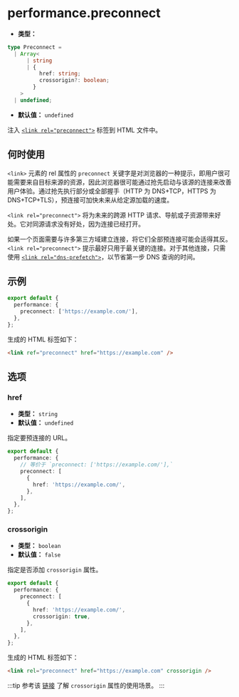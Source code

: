 # performance.preconnect

- **类型：**

```ts
type Preconnect =
  | Array<
      | string
      | {
          href: string;
          crossorigin?: boolean;
        }
    >
  | undefined;
```

- **默认值：** `undefined`

注入 [`<link rel="preconnect">`](https://developer.mozilla.org/zh-CN/docs/Web/HTML/Attributes/rel/preconnect) 标签到 HTML 文件中。

## 何时使用

`<link>` 元素的 rel 属性的 `preconnect` 关键字是对浏览器的一种提示，即用户很可能需要来自目标来源的资源，因此浏览器很可能通过抢先启动与该源的连接来改善用户体验。通过抢先执行部分或全部握手（HTTP 为 DNS+TCP，HTTPS 为 DNS+TCP+TLS），预连接可加快未来从给定源加载的速度。

`<link rel="preconnect">` 将为未来的跨源 HTTP 请求、导航或子资源带来好处。它对同源请求没有好处，因为连接已经打开。

如果一个页面需要与许多第三方域建立连接，将它们全部预连接可能会适得其反。`<link rel="preconnect">` 提示最好只用于最关键的连接。对于其他连接，只需使用 [`<link rel="dns-prefetch">`](/config/performance/dns-prefetch)，以节省第一步 DNS 查询的时间。

## 示例

```ts title="rsbuild.config.ts"
export default {
  performance: {
    preconnect: ['https://example.com/'],
  },
};
```

生成的 HTML 标签如下：

```html
<link ref="preconnect" href="https://example.com" />
```

## 选项

### href

- **类型：** `string`
- **默认值：** `undefined`

指定要预连接的 URL。

```ts title="rsbuild.config.ts"
export default {
  performance: {
    // 等价于 `preconnect: ['https://example.com/'],`
    preconnect: [
      {
        href: 'https://example.com/',
      },
    ],
  },
};
```

### crossorigin

- **类型：** `boolean`
- **默认值：** `false`

指定是否添加 `crossorigin` 属性。

```ts title="rsbuild.config.ts"
export default {
  performance: {
    preconnect: [
      {
        href: 'https://example.com/',
        crossorigin: true,
      },
    ],
  },
};
```

生成的 HTML 标签如下：

```html
<link rel="preconnect" href="https://example.com" crossorigin />
```

:::tip
参考该 [链接](https://webmasters.stackexchange.com/questions/89466/when-should-i-use-the-crossorigin-attribute-on-a-preconnect-link) 了解 `crossorigin` 属性的使用场景。
:::
